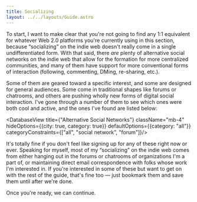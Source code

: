 ```yaml
---
title: Socializing
layout: ../../layouts/Guide.astro
---
```


To start, I want to make clear that you're not going to find any 1:1 equivalent for whatever Web 2.0 platforms you're currently using in this section, because “socializing” on the indie web doesn't really come in a single undifferentiated form. With that said, there *are* plenty of alternative social networks on the indie web that allow for the formation for more centralized communities, and many of them have support for more conventional forms of interaction (following, commenting, DMing, re-sharing, etc.). 

Some of them are geared toward a specific interest, and some are designed for general audiences. Some come in traditional shapes like forums or chatrooms, and others are pushing wholly new forms of digital social interaction. I've gone through a number of them to see which ones were both cool and active, and the ones I've found are listed below:

<DatabaseView title={"Alternative Social Networks"} className="mb-4" hideOptions={{city: true, category: true}} defaultOptions={{category: "all"}} categoryConstraints={["all", "social network", "forum"]}/>

It's totally fine if you don't feel like signing up for any of these right now or ever. Speaking for myself, most of my “socializing” on the indie web comes from either hanging out in the forums or chatrooms of organizations I'm a part of, or maintaining direct email correspondence with folks whose work I'm interested in. If you're interested in some of these but want to get on with the rest of the guide, that's fine too — just bookmark them and save them until after we're done.

Once you're ready, we can continue.

<GuidePrevNext />